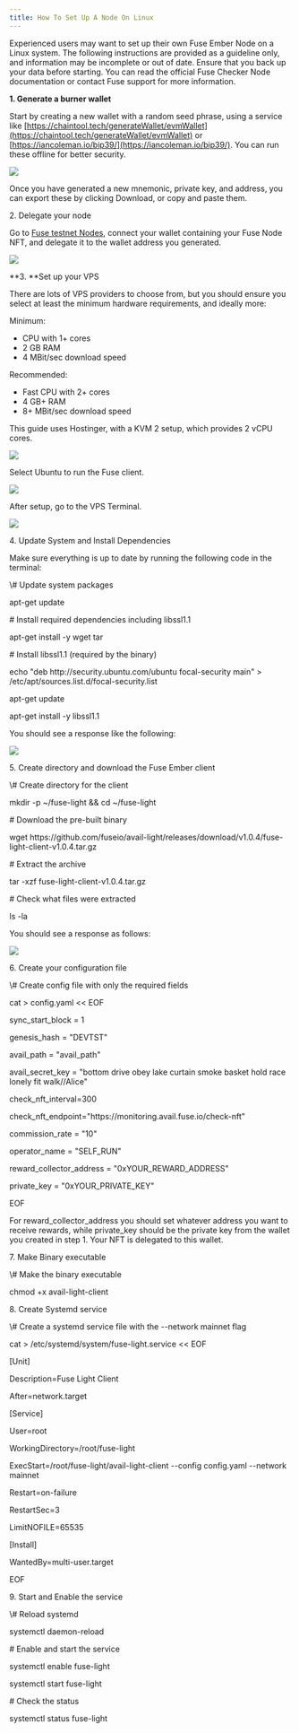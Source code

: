 ```yaml
---
title: How To Set Up A Node On Linux
---
```


Experienced users may want to set up their own Fuse Ember Node on a Linux system. The following instructions are provided as a guideline only, and information may be incomplete or out of date. Ensure that you back up your data before starting. You can read the official Fuse Checker Node documentation or contact Fuse support for more information.

**1. Generate a burner wallet**

Start by creating a new wallet with a random seed phrase, using a service like [https://chaintool.tech/generateWallet/evmWallet](https://chaintool.tech/generateWallet/evmWallet) or [https://iancoleman.io/bip39/](https://iancoleman.io/bip39/). You can run these offline for better security.

![](/img/BIP.webp)

Once you have generated a new mnemonic, private key, and address, you can export these by clicking Download, or copy and paste them.

2\. Delegate your node

Go to [Fuse testnet Nodes](https://console.fuse.io/nodes/testnet), connect your wallet containing your Fuse Node NFT, and delegate it to the wallet address you generated.

![](/img/Delegate.webp)

**3. **Set up your VPS

There are lots of VPS providers to choose from, but you should ensure you select at least the minimum hardware requirements, and ideally more: 

Minimum:

* CPU with 1+ cores
* 2 GB RAM
* 4 MBit/sec download speed

Recommended:

* Fast CPU with 2+ cores
* 4 GB+ RAM
* 8+ MBit/sec download speed

This guide uses Hostinger, with a KVM 2 setup, which provides 2 vCPU cores.

![](/img/KVM2.webp)

Select Ubuntu to run the Fuse client.

![](/img/Ubuntu.webp)

After setup, go to the VPS Terminal.

![](/img/Terminal.webp)

4\. Update System and Install Dependencies

Make sure everything is up to date by running the following code in the terminal:

<CodeBlock language="Bash">
  \# Update system packages

  apt-get update

  \# Install required dependencies including libssl1.1

  apt-get install -y wget tar

  \# Install libssl1.1 (required by the binary)

  echo "deb http\://security.ubuntu.com/ubuntu focal-security main" > /etc/apt/sources.list.d/focal-security.list

  apt-get update

  apt-get install -y libssl1.1
</CodeBlock>

You should see a response like the following:

![](/img/response.webp)

5\. Create directory and download the Fuse Ember client

<CodeBlock language="Bash">
  \# Create directory for the client

  mkdir -p \~/fuse-light && cd \~/fuse-light

  \# Download the pre-built binary

  wget https\://github.com/fuseio/avail-light/releases/download/v1.0.4/fuse-light-client-v1.0.4.tar.gz

  \# Extract the archive

  tar -xzf fuse-light-client-v1.0.4.tar.gz

  \# Check what files were extracted

  ls -la
</CodeBlock>

You should see a response as follows:

![](/img/response2.webp)

6\. Create your configuration file

<CodeBlock language="Bash">
  \# Create config file with only the required fields

  cat > config.yaml \<\< EOF

  sync\_start\_block = 1

  genesis\_hash = "DEVTST"

  avail\_path = "avail\_path"

  avail\_secret\_key = "bottom drive obey lake curtain smoke basket hold race lonely fit walk//Alice"

  check\_nft\_interval=300

  check\_nft\_endpoint="https\://monitoring.avail.fuse.io/check-nft"

  commission\_rate = "10"

  operator\_name = "SELF\_RUN"

  reward\_collector\_address = "0xYOUR\_REWARD\_ADDRESS"

  private\_key = "0xYOUR\_PRIVATE\_KEY"

  EOF
</CodeBlock>

For reward\_collector\_address you should set whatever address you want to receive rewards, while private\_key should be the private key from the wallet you created in step 1. Your NFT is delegated to this wallet.

7\. Make Binary executable

<CodeBlock language="Bash">
  \# Make the binary executable

  chmod +x avail-light-client
</CodeBlock>

8\. Create Systemd service

<CodeBlock language="Bash">
  \# Create a systemd service file with the --network mainnet flag

  cat > /etc/systemd/system/fuse-light.service \<\< EOF

  \[Unit]

  Description=Fuse Light Client

  After=network.target

  \[Service]

  User=root

  WorkingDirectory=/root/fuse-light

  ExecStart=/root/fuse-light/avail-light-client --config config.yaml --network mainnet

  Restart=on-failure

  RestartSec=3

  LimitNOFILE=65535

  \[Install]

  WantedBy=multi-user.target

  EOF
</CodeBlock>

9\. Start and Enable the service

<CodeBlock language="Bash">
  \# Reload systemd

  systemctl daemon-reload

  \# Enable and start the service

  systemctl enable fuse-light

  systemctl start fuse-light

  \# Check the status

  systemctl status fuse-light
</CodeBlock>
